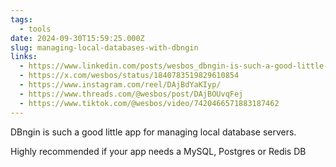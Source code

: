```yaml
---
tags:
  - tools
date: 2024-09-30T15:59:25.000Z
slug: managing-local-databases-with-dbngin
links:
  - https://www.linkedin.com/posts/wesbos_dbngin-is-such-a-good-little-app-for-managing-activity-7246549162975002627-G7Y0/
  - https://x.com/wesbos/status/1840783519829610854
  - https://www.instagram.com/reel/DAjBdYaKIyp/
  - https://www.threads.com/@wesbos/post/DAjBOUvqFej
  - https://www.tiktok.com/@wesbos/video/7420466571883187462
---
```


DBngin is such a good little app for managing local database servers. 

Highly recommended if your app needs a MySQL, Postgres or Redis DB
